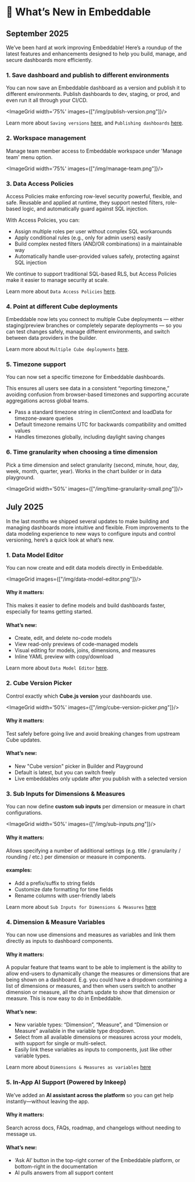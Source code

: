 
# 🚀 What’s New in Embeddable


## September 2025

We’ve been hard at work improving Embeddable! Here’s a roundup of the latest features and enhancements designed to help you build, manage, and secure dashboards more efficiently.

### 1. Save dashboard and publish to different environments 

You can now save an Embeddable dashboard as a version and publish it to different environments. Publish dashboards to dev, staging, or prod, and even run it all through your CI/CD.

<ImageGrid width='75%' images={["/img/publish-version.png"]}/>

Learn more about `Saving versions` [here](/dashboards/saving), and `Publishing dashboards` [here](/dashboards/publishing).


### 2. Workspace management

Manage team member access to Embeddable workspace under 'Manage team' menu option.

<ImageGrid width='75%' images={["/img/manage-team.png"]}/>


### 3. Data Access Policies

Access Policies make enforcing row-level security powerful, flexible, and safe. Reusable and applied at runtime, they support nested filters, role-based logic, and automatically guard against SQL injection.

With Access Policies, you can:
- Assign multiple roles per user without complex SQL workarounds
- Apply conditional rules (e.g., only for admin users) easily
- Build complex nested filters (AND/OR combinations) in a maintainable way
- Automatically handle user-provided values safely, protecting against SQL injection

We continue to support traditional SQL-based RLS, but Access Policies make it easier to manage security at scale.

Learn more about `Data Access Policies` [here](/data-modeling/access-policies).



### 4. Point at different Cube deployments

Embeddable now lets you connect to multiple Cube deployments — either staging/preview branches or completely separate deployments — so you can test changes safely, manage different environments, and switch between data providers in the builder.


Learn more about `Multiple Cube deployments` [here](/data/cube-cloud#testing-multiple-data-providers).


### 5. Timezone support 

You can now set a specific timezone for Embeddable dashboards.

This ensures all users see data in a consistent “reporting timezone,” avoiding confusion from browser-based timezones and supporting accurate aggregations across global teams.

- Pass a standard timezone string in clientContext and loadData for timezone-aware queries
- Default timezone remains UTC for backwards compatibility and omitted values
- Handles timezones globally, including daylight saving changes


### 6. Time granularity when choosing a time dimension

Pick a time dimension and select granularity (second, minute, hour, day, week, month, quarter, year). Works in the chart builder or in data playground.

<ImageGrid width='50%' images={["/img/time-granularity-small.png"]}/>


## July 2025

In the last months we shipped several updates to make building and managing dashboards more intuitive and flexible. From improvements to the data modeling experience to new ways to configure inputs and control versioning, here’s a quick look at what’s new.


### 1. Data Model Editor

You can now create and edit data models directly in Embeddable.

<ImageGrid images={["/img/data-model-editor.png"]}/>

#### Why it matters:

This makes it easier to define models and build dashboards faster, especially for teams getting started.

#### What’s new:

- Create, edit, and delete no-code models
- View read-only previews of code-managed models
- Visual editing for models, joins, dimensions, and measures
- Inline YAML preview with copy/download

Learn more about `Data Model Editor` [here](/data-modeling/getting-setup).



### 2. Cube Version Picker

Control exactly which **Cube.js version** your dashboards use.

<ImageGrid width='50%' images={["/img/cube-version-picker.png"]}/>

#### Why it matters:

Test safely before going live and avoid breaking changes from upstream Cube updates.

#### What’s new:

- New "Cube version" picker in Builder and Playground
- Default is latest, but you can switch freely
- Live embeddables only update after you publish with a selected version


### 3. Sub Inputs for Dimensions & Measures

You can now define **custom sub inputs** per dimension or measure in chart configurations.

<ImageGrid width='50%' images={["/img/sub-inputs.png"]}/>

#### Why it matters:

Allows specifying a number of additional settings (e.g. title / granularity / rounding / etc.) per dimension or measure in components.

#### examples:

- Add a prefix/suffix to string fields
- Customize date formatting for time fields
- Rename columns with user-friendly labels


Learn more about `Sub Inputs for Dimensions & Measures` [here](/development/define-component-function#subinputmeta-definition)


### 4. Dimension & Measure Variables

You can now use dimensions and measures as variables and link them directly as inputs to dashboard components.

<VideoComponent
    src="/video/dim-meas-vars-pie-example.mp4"
    width="400"
    height="459"
/>

#### Why it matters:

A popular feature that teams want to be able to implement is the ability to allow end-users to dynamically change the measures or dimensions that are being shown on a dashboard.  E.g. you could have a dropdown containing a list of dimensions or measures, and then when users switch to another dimension or measure, all the charts update to show that dimension or measure.  This is now easy to do in Embeddable.

#### What’s new:

- New variable types: “Dimension”, “Measure”, and “Dimension or Measure” available in the variable type dropdown.
- Select from all available dimensions or measures across your models, with support for single or multi-select.
- Easily link these variables as inputs to components, just like other variable types.


Learn more about `Dimensions & Measures as variables` [here](/dashboards/interactivity#example-change-a-pie-charts-metrics-with-a-picker)

### 5. In-App AI Support (Powered by Inkeep)

We’ve added an **AI assistant across the platform** so you can get help instantly—without leaving the app.

#### Why it matters:

Search across docs, FAQs, roadmap, and changelogs without needing to message us.

#### What’s new:

- ‘Ask AI’ button in the top-right corner of the Embeddable platform, or bottom-right in the documentation
- AI pulls answers from all support content